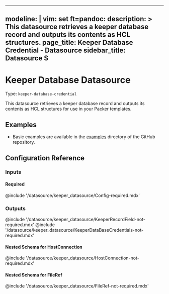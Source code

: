 
---
modeline: |
  vim: set ft=pandoc:
description: >
  This datasource retrieves a keeper database record and outputs its contents as HCL structures.
page_title: Keeper Database Credential - Datasource
sidebar_title: Datasource S
---



# Keeper Database Datasource

Type: `keeper-database-credential`

This datasource retrieves a keeper database record and outputs its contents as HCL structures for use in your Packer templates.

## Examples

- Basic examples are available in the [examples](https://github.com/aidanleuck/packer-plugin-keeper/tree/main/example)
  directory of the GitHub repository.

## Configuration Reference

### Inputs

#### Required

@include '/datasource/keeper_datasource/Config-required.mdx'

### Outputs

@include '/datasource/keeper_datasource/KeeperRecordField-not-required.mdx'
@include '/datasource/keeper_datasource/KeeperDataBaseCredentials-not-required.mdx'

#### Nested Schema for HostConnection

@include '/datasource/keeper_datasource/HostConnection-not-required.mdx'

#### Nested Schema for FileRef

@include '/datasource/keeper_datasource/FileRef-not-required.mdx'